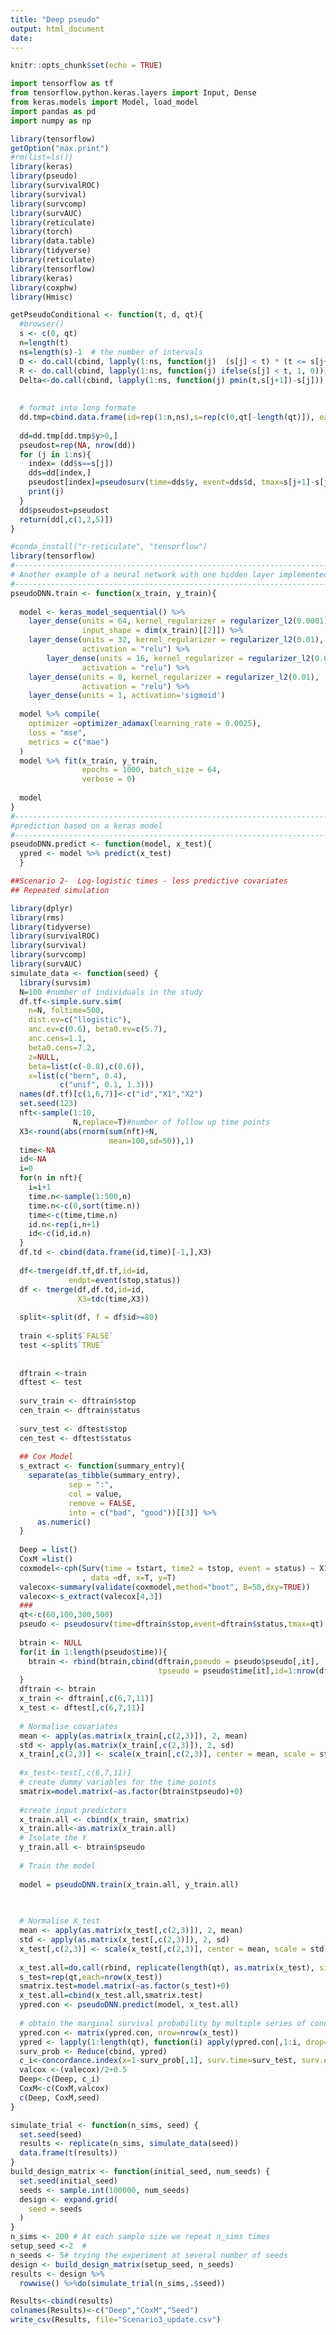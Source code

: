 ---
title: "Deep pseudo"
output: html_document
date: 
---

```{r setup, include=FALSE}
knitr::opts_chunk$set(echo = TRUE)
```

```{python}
import tensorflow as tf
from tensorflow.python.keras.layers import Input, Dense
from keras.models import Model, load_model
import pandas as pd
import numpy as np
```

```{r}
library(tensorflow)
getOption("max.print")
#rm(list=ls())
library(keras)
library(pseudo)
library(survivalROC)
library(survival)
library(survcomp)
library(survAUC)
library(reticulate)
library(torch)
library(data.table)
library(tidyverse)
library(reticulate)
library(tensorflow)
library(keras)
library(coxphw)
library(Hmisc)
```

```{r}
getPseudoConditional <- function(t, d, qt){
  #browser()
  s <- c(0, qt)  
  n=length(t)
  ns=length(s)-1  # the number of intervals
  D <- do.call(cbind, lapply(1:ns, function(j)  (s[j] < t) * (t <= s[j+1]) * (d == 1)))
  R <- do.call(cbind, lapply(1:ns, function(j) ifelse(s[j] < t, 1, 0)))
  Delta<-do.call(cbind, lapply(1:ns, function(j) pmin(t,s[j+1])-s[j]))
  
  
  # format into long formate
  dd.tmp=cbind.data.frame(id=rep(1:n,ns),s=rep(c(0,qt[-length(qt)]), each=n), y=c(R*Delta),d=c(D))
  
  dd=dd.tmp[dd.tmp$y>0,]
  pseudost=rep(NA, nrow(dd))
  for (j in 1:ns){
    index= (dd$s==s[j])
    dds=dd[index,]
    pseudost[index]=pseudosurv(time=dds$y, event=dds$d, tmax=s[j+1]-s[j])$pseudo
    print(j)
  }
  dd$pseudost=pseudost  
  return(dd[,c(1,2,5)])
}

```

```{r}
#conda_install("r-reticulate", "tensorflow")
library(tensorflow)
#----------------------------------------------------------------------------------------
# Another example of a neural network with one hidden layer implemented in R keras in the paper
#-----------------------------------------------------------------------------------------
pseudoDNN.train <- function(x_train, y_train){
  
  model <- keras_model_sequential() %>%
    layer_dense(units = 64, kernel_regularizer = regularizer_l2(0.0001), activation = "relu",
                input_shape = dim(x_train)[[2]]) %>%
    layer_dense(units = 32, kernel_regularizer = regularizer_l2(0.01),
                activation = "relu") %>%
        layer_dense(units = 16, kernel_regularizer = regularizer_l2(0.01),
                activation = "relu") %>%
    layer_dense(units = 8, kernel_regularizer = regularizer_l2(0.01),
                activation = "relu") %>%
    layer_dense(units = 1, activation='sigmoid')
  
  model %>% compile(
    optimizer =optimizer_adamax(learning_rate = 0.0025),
    loss = "mse",
    metrics = c("mae")
  )
  model %>% fit(x_train, y_train,
                epochs = 1000, batch_size = 64,
                verbose = 0)
  
  model
}
#----------------------------------------------------------------------------
#prediction based on a keras model
#----------------------------------------------------------------------------
pseudoDNN.predict <- function(model, x_test){
  ypred <- model %>% predict(x_test)
  }

```

```{r}
##Scenario 2-  Log-logistic times - less predictive covariates
## Repeated simulation

library(dplyr)
library(rms)
library(tidyverse)
library(survivalROC)
library(survival)
library(survcomp)
library(survAUC)
simulate_data <- function(seed) {
  library(survsim)
  N=100 #number of individuals in the study
  df.tf<-simple.surv.sim(
    n=N, foltime=500,
    dist.ev=c("llogistic"),
    anc.ev=c(0.6), beta0.ev=c(5.7),
    anc.cens=1.1,
    beta0.cens=7.2,
    z=NULL,
    beta=list(c(-0.8),c(0.6)),
    x=list(c("bern", 0.4),
           c("unif", 0.1, 1.3)))
  names(df.tf)[c(1,6,7)]<-c("id","X1","X2")
  set.seed(123)
  nft<-sample(1:10,
              N,replace=T)#number of follow up time points
  X3<-round(abs(rnorm(sum(nft)+N,
                      mean=100,sd=50)),1)
  time<-NA
  id<-NA
  i=0
  for(n in nft){
    i=i+1
    time.n<-sample(1:500,n)
    time.n<-c(0,sort(time.n))
    time<-c(time,time.n)
    id.n<-rep(i,n+1)
    id<-c(id,id.n)
  }
  df.td <- cbind(data.frame(id,time)[-1,],X3)
  
  df<-tmerge(df.tf,df.tf,id=id,
             endpt=event(stop,status))
  df <- tmerge(df,df.td,id=id,
               X3=tdc(time,X3))
  
  split<-split(df, f = df$id>=80) 
  
  train <-split$`FALSE`
  test <-split$`TRUE`
  
  
  dftrain <-train
  dftest <- test
  
  surv_train <- dftrain$stop
  cen_train <- dftrain$status
  
  surv_test <- dftest$stop
  cen_test <- dftest$status
  
  ## Cox Model
  s_extract <- function(summary_entry){
    separate(as_tibble(summary_entry),
             sep = ":",
             col = value, 
             remove = FALSE, 
             into = c("bad", "good"))[[3]] %>% 
      as.numeric() 
  }
  
  Deep = list()
  CoxM =list()
  coxmodel<-cph(Surv(time = tstart, time2 = tstop, event = status) ~ X1+X2+X3+cluster(id)
                , data =df, x=T, y=T) 
  valecox<-summary(validate(coxmodel,method="boot", B=50,dxy=TRUE))
  valecox<-s_extract(valecox[4,3])
  ###
  qt<-c(60,100,300,500)
  pseudo <- pseudosurv(time=dftrain$stop,event=dftrain$status,tmax=qt)
  
  btrain <- NULL
  for(it in 1:length(pseudo$time)){
    btrain <- rbind(btrain,cbind(dftrain,pseudo = pseudo$pseudo[,it],
                                 tpseudo = pseudo$time[it],id=1:nrow(dftrain)))
  }
  dftrain <- btrain
  x_train <- dftrain[,c(6,7,11)]
  x_test <- dftest[,c(6,7,11)]
  
  # Normalise covariates
  mean <- apply(as.matrix(x_train[,c(2,3)]), 2, mean)
  std <- apply(as.matrix(x_train[,c(2,3)]), 2, sd)
  x_train[,c(2,3)] <- scale(x_train[,c(2,3)], center = mean, scale = std)
  
  #x_test<-test[,c(6,7,11)]
  # create dummy variables for the time points
  smatrix=model.matrix(~as.factor(btrain$tpseudo)+0)
  
  #create input predictors 
  x_train.all <- cbind(x_train, smatrix)
  x_train.all<-as.matrix(x_train.all)
  # Isolate the Y
  y_train.all <- btrain$pseudo
  
  # Train the model
  
  model = pseudoDNN.train(x_train.all, y_train.all)
  

  
  # Normalise X_test
  mean <- apply(as.matrix(x_test[,c(2,3)]), 2, mean)
  std <- apply(as.matrix(x_test[,c(2,3)]), 2, sd)
  x_test[,c(2,3)] <- scale(x_test[,c(2,3)], center = mean, scale = std)
  
  x_test.all=do.call(rbind, replicate(length(qt), as.matrix(x_test), simplify=FALSE))
  s_test=rep(qt,each=nrow(x_test))
  smatrix.test=model.matrix(~as.factor(s_test)+0)
  x_test.all=cbind(x_test.all,smatrix.test)
  ypred.con <- pseudoDNN.predict(model, x_test.all)
  
  # obtain the marginal survival probability by multiple series of conditional probabilities
  ypred.con <- matrix(ypred.con, nrow=nrow(x_test))
  ypred <- lapply(1:length(qt), function(i) apply(ypred.con[,1:i, drop=FALSE], 1, prod))
  surv_prob <- Reduce(cbind, ypred)
  c_i<-concordance.index(x=1-surv_prob[,1], surv.time=surv_test, surv.event=cen_test, method="noether")$c.index
  valcox <-(valecox)/2+0.5 
  Deep<-c(Deep, c_i)
  CoxM<-c(CoxM,valcox)
  c(Deep, CoxM,seed)
}

simulate_trial <- function(n_sims, seed) {
  set.seed(seed)
  results <- replicate(n_sims, simulate_data(seed))
  data.frame(t(results))
}
build_design_matrix <- function(initial_seed, num_seeds) {
  set.seed(initial_seed)
  seeds <- sample.int(100000, num_seeds)
  design <- expand.grid(
    seed = seeds
  )
}
n_sims <- 200 # At each sample size we repeat n_sims times
setup_seed <-2  # 
n_seeds <- 5# trying the experiment at several number of seeds
design <- build_design_matrix(setup_seed, n_seeds)
results <- design %>%
  rowwise() %>%do(simulate_trial(n_sims,.$seed))

Results<-cbind(results)
colnames(Results)<-c("Deep","CoxM","Seed")
write_csv(Results, file="Scenario3_update.csv")
```
